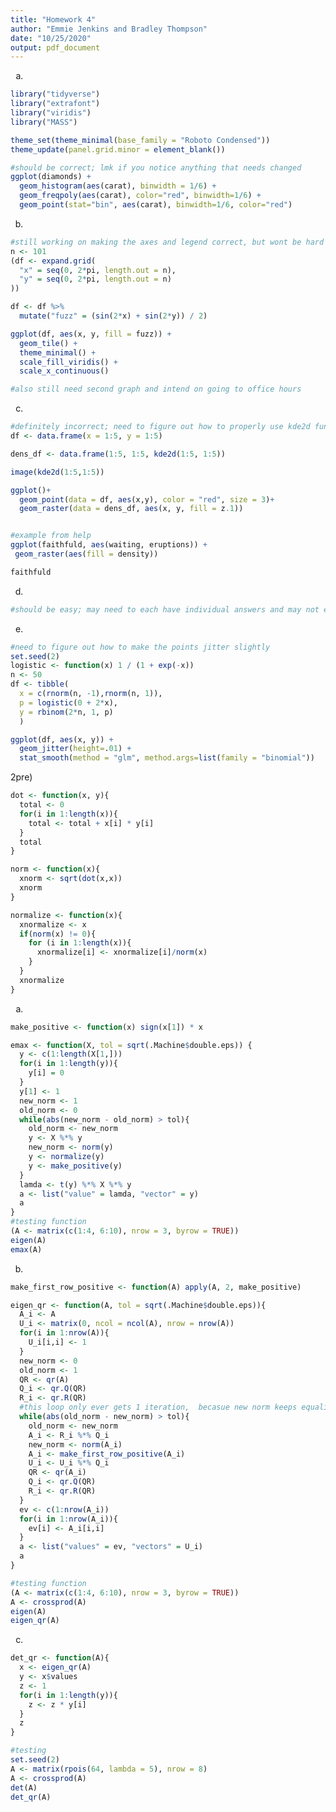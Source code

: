 ```yaml
---
title: "Homework 4"
author: "Emmie Jenkins and Bradley Thompson"
date: "10/25/2020"
output: pdf_document
---
```


a)
```r
library("tidyverse")
library("extrafont")
library("viridis")
library("MASS")

theme_set(theme_minimal(base_family = "Roboto Condensed"))
theme_update(panel.grid.minor = element_blank())

#should be correct; lmk if you notice anything that needs changed
ggplot(diamonds) +
  geom_histogram(aes(carat), binwidth = 1/6) +
  geom_freqpoly(aes(carat), color="red", binwidth=1/6) +
  geom_point(stat="bin", aes(carat), binwidth=1/6, color="red")
```

b)
```r

#still working on making the axes and legend correct, but wont be hard
n <- 101
(df <- expand.grid(
  "x" = seq(0, 2*pi, length.out = n), 
  "y" = seq(0, 2*pi, length.out = n)
))

df <- df %>% 
  mutate("fuzz" = (sin(2*x) + sin(2*y)) / 2)

ggplot(df, aes(x, y, fill = fuzz)) +
  geom_tile() +
  theme_minimal() +
  scale_fill_viridis() +
  scale_x_continuous()

#also still need second graph and intend on going to office hours 
```


c)
```r

#definitely incorrect; need to figure out how to properly use kde2d function and extract density
df <- data.frame(x = 1:5, y = 1:5)

dens_df <- data.frame(1:5, 1:5, kde2d(1:5, 1:5)) 

image(kde2d(1:5,1:5))

ggplot()+
  geom_point(data = df, aes(x,y), color = "red", size = 3)+
  geom_raster(data = dens_df, aes(x, y, fill = z.1))


#example from help
ggplot(faithfuld, aes(waiting, eruptions)) +
 geom_raster(aes(fill = density))

faithfuld

```


d)
```r
#should be easy; may need to each have individual answers and may not even need any code
```

e)
```r

#need to figure out how to make the points jitter slightly 
set.seed(2)
logistic <- function(x) 1 / (1 + exp(-x))
n <- 50
df <- tibble(
  x = c(rnorm(n, -1),rnorm(n, 1)),
  p = logistic(0 + 2*x),
  y = rbinom(2*n, 1, p)
  )

ggplot(df, aes(x, y)) +
  geom_jitter(height=.01) + 
  stat_smooth(method = "glm", method.args=list(family = "binomial"))
```


2pre)
```r
dot <- function(x, y){
  total <- 0
  for(i in 1:length(x)){
    total <- total + x[i] * y[i]
  }
  total
}

norm <- function(x){
  xnorm <- sqrt(dot(x,x))
  xnorm
}

normalize <- function(x){
  xnormalize <- x
  if(norm(x) != 0){
    for (i in 1:length(x)){
      xnormalize[i] <- xnormalize[i]/norm(x)
    }
  }
  xnormalize
}
```

a)
```r
make_positive <- function(x) sign(x[1]) * x

emax <- function(X, tol = sqrt(.Machine$double.eps)) {
  y <- c(1:length(X[1,]))
  for(i in 1:length(y)){
    y[i] = 0
  }
  y[1] <- 1
  new_norm <- 1
  old_norm <- 0
  while(abs(new_norm - old_norm) > tol){
    old_norm <- new_norm
    y <- X %*% y
    new_norm <- norm(y)
    y <- normalize(y)
    y <- make_positive(y)
  }
  lamda <- t(y) %*% X %*% y
  a <- list("value" = lamda, "vector" = y)
  a
}
#testing function
(A <- matrix(c(1:4, 6:10), nrow = 3, byrow = TRUE))
eigen(A)
emax(A)
```

b)
```r
make_first_row_positive <- function(A) apply(A, 2, make_positive)

eigen_qr <- function(A, tol = sqrt(.Machine$double.eps)){
  A_i <- A
  U_i <- matrix(0, ncol = ncol(A), nrow = nrow(A))
  for(i in 1:nrow(A)){
    U_i[i,i] <- 1
  }
  new_norm <- 0
  old_norm <- 1
  QR <- qr(A)
  Q_i <- qr.Q(QR)
  R_i <- qr.R(QR)
  #this loop only ever gets 1 iteration,  becasue new norm keeps equaling old, any idea why? 
  while(abs(old_norm - new_norm) > tol){
    old_norm <- new_norm
    A_i <- R_i %*% Q_i
    new_norm <- norm(A_i)
    A_i <- make_first_row_positive(A_i)
    U_i <- U_i %*% Q_i
    QR <- qr(A_i)
    Q_i <- qr.Q(QR)
    R_i <- qr.R(QR)
  }
  ev <- c(1:nrow(A_i))
  for(i in 1:nrow(A_i)){
    ev[i] <- A_i[i,i]
  }
  a <- list("values" = ev, "vectors" = U_i)
  a
}

#testing function
(A <- matrix(c(1:4, 6:10), nrow = 3, byrow = TRUE))
A <- crossprod(A)
eigen(A)
eigen_qr(A)
```

c)
```r
det_qr <- function(A){
  x <- eigen_qr(A)
  y <- x$values
  z <- 1
  for(i in 1:length(y)){
    z <- z * y[i]
  }
  z
}

#testing
set.seed(2)
A <- matrix(rpois(64, lambda = 5), nrow = 8)
A <- crossprod(A)
det(A)
det_qr(A)
```

